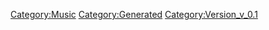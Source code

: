 {{Music
 |Name=Absolute 5
 |ID=78
 |Cov=76
 |Cd=16
 |Nam=76
 |Div=76
 |Ma=3
 |SerieId=1
 |SerieLogoId=1
 |WavId=76
 |VariationId=0
 |Dsc=76
 |Strt=10
 |ValkyrieBattle=1
 |ValkyrieIntro=1
 |ValkyrieIntroSky=1
 |DivaSolo=1
 |DivaMulti=1
 |Exp=3
 |OfficialName=Absolute 5
 |VocalName=ワルキューレ　美雲ΔJUNNA　フレイアΔ鈴木みのり<br />カナメΔ安野希世乃　レイナΔ東山奈央　マキナΔ西田望見
 |Description=作品：マクロスΔ<br /><br />歌手：ワルキューレ<br />　　　美雲ΔJUNNA　フレイアΔ鈴木みのり<br />　　　カナメΔ安野希世乃　レイナΔ東山奈央<br />　　　マキナΔ西田望見<br /><br />作詞：喜介<br />作曲：渡辺拓也
 |StoryTitle=「大丈夫、私たちならできる！」
 |StoryDesc=美雲を囚われ、メンバーを欠いたワルキューレ。<br />それでもプロトカルチャーのシステムを破壊するため、<br />4人での戦術ライブを強行する。<br /><br />敵の激しい抵抗の中、ワルキューレは歌声を響かせる。<br />気配を隠し、静かに狙いを定める存在にも気付かずに…
 |BuyURL=http://recochoku.jp/song/S1003537005/single?ds=1004922775
 |BannerId=4
 |AnmStoreURL=https://anime.dmkt-sp.jp/animestore/ci_pc?workId=20867
}}
[[Category:Music]]
[[Category:Generated]]
[[Category:Version_v_0.1]]
